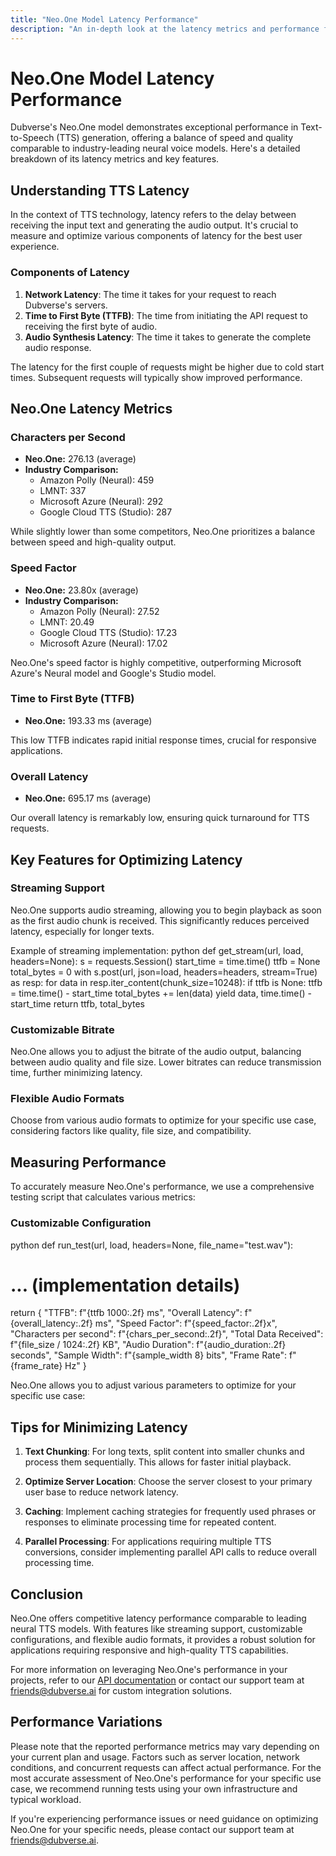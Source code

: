 ```yaml
---
title: "Neo.One Model Latency Performance"
description: "An in-depth look at the latency metrics and performance features of Dubverse's Neo.One TTS model"
---
```


# Neo.One Model Latency Performance

Dubverse's Neo.One model demonstrates exceptional performance in Text-to-Speech (TTS) generation, offering a balance of speed and quality comparable to industry-leading neural voice models. Here's a detailed breakdown of its latency metrics and key features.

## Understanding TTS Latency

In the context of TTS technology, latency refers to the delay between receiving the input text and generating the audio output. It's crucial to measure and optimize various components of latency for the best user experience.

### Components of Latency

1. **Network Latency**: The time it takes for your request to reach Dubverse's servers.
2. **Time to First Byte (TTFB)**: The time from initiating the API request to receiving the first byte of audio.
3. **Audio Synthesis Latency**: The time it takes to generate the complete audio response.

<Warning>
  The latency for the first couple of requests might be higher due to cold start times. Subsequent requests will typically show improved performance.
</Warning>

## Neo.One Latency Metrics

### Characters per Second
- **Neo.One:** 276.13 (average)
- **Industry Comparison:**
  - Amazon Polly (Neural): 459
  - LMNT: 337
  - Microsoft Azure (Neural): 292
  - Google Cloud TTS (Studio): 287

While slightly lower than some competitors, Neo.One prioritizes a balance between speed and high-quality output.

### Speed Factor
- **Neo.One:** 23.80x (average)
- **Industry Comparison:**
  - Amazon Polly (Neural): 27.52
  - LMNT: 20.49
  - Google Cloud TTS (Studio): 17.23
  - Microsoft Azure (Neural): 17.02

Neo.One's speed factor is highly competitive, outperforming Microsoft Azure's Neural model and Google's Studio model.

### Time to First Byte (TTFB)
- **Neo.One:** 193.33 ms (average)

This low TTFB indicates rapid initial response times, crucial for responsive applications.

### Overall Latency
- **Neo.One:** 695.17 ms (average)

Our overall latency is remarkably low, ensuring quick turnaround for TTS requests.

## Key Features for Optimizing Latency

### Streaming Support

Neo.One supports audio streaming, allowing you to begin playback as soon as the first audio chunk is received. This significantly reduces perceived latency, especially for longer texts.

Example of streaming implementation:
python
def get_stream(url, load, headers=None):
s = requests.Session()
start_time = time.time()
ttfb = None
total_bytes = 0
with s.post(url, json=load, headers=headers, stream=True) as resp:
for data in resp.iter_content(chunk_size=10248):
if ttfb is None:
ttfb = time.time() - start_time
total_bytes += len(data)
yield data, time.time() - start_time
return ttfb, total_bytes

### Customizable Bitrate

Neo.One allows you to adjust the bitrate of the audio output, balancing between audio quality and file size. Lower bitrates can reduce transmission time, further minimizing latency.

### Flexible Audio Formats

Choose from various audio formats to optimize for your specific use case, considering factors like quality, file size, and compatibility.

## Measuring Performance

To accurately measure Neo.One's performance, we use a comprehensive testing script that calculates various metrics:

### Customizable Configuration
python
def run_test(url, load, headers=None, file_name="test.wav"):
# ... (implementation details)
return {
"TTFB": f"{ttfb 1000:.2f} ms",
"Overall Latency": f"{overall_latency:.2f} ms",
"Speed Factor": f"{speed_factor:.2f}x",
"Characters per second": f"{chars_per_second:.2f}",
"Total Data Received": f"{file_size / 1024:.2f} KB",
"Audio Duration": f"{audio_duration:.2f} seconds",
"Sample Width": f"{sample_width 8} bits",
"Frame Rate": f"{frame_rate} Hz"
}

Neo.One allows you to adjust various parameters to optimize for your specific use case:

## Tips for Minimizing Latency

1. **Text Chunking**: For long texts, split content into smaller chunks and process them sequentially. This allows for faster initial playback.

2. **Optimize Server Location**: Choose the server closest to your primary user base to reduce network latency.

3. **Caching**: Implement caching strategies for frequently used phrases or responses to eliminate processing time for repeated content.

4. **Parallel Processing**: For applications requiring multiple TTS conversions, consider implementing parallel API calls to reduce overall processing time.

## Conclusion

Neo.One offers competitive latency performance comparable to leading neural TTS models. With features like streaming support, customizable configurations, and flexible audio formats, it provides a robust solution for applications requiring responsive and high-quality TTS capabilities.

For more information on leveraging Neo.One's performance in your projects, refer to our [API documentation](/api-references/text-to-speech) or contact our support team at friends@dubverse.ai for custom integration solutions.

## Performance Variations

Please note that the reported performance metrics may vary depending on your current plan and usage. Factors such as server location, network conditions, and concurrent requests can affect actual performance. For the most accurate assessment of Neo.One's performance for your specific use case, we recommend running tests using your own infrastructure and typical workload.

If you're experiencing performance issues or need guidance on optimizing Neo.One for your specific needs, please contact our support team at friends@dubverse.ai.
